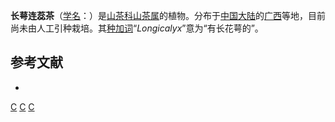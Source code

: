 {{Speciesbox 
| taxon = Camellia longicalyx
| authority = Hung T.Chang, 1981
| synonyms =
* ''Camellia acutisepala'' <small>Sealy</small>
* ''Camellia lanceisepala'' <small>L.K.Ling</small>
}}

'''长萼连蕊茶'''（[[学名|学名]]：{{lang|la|''Camellia longicalyx''}}）是[[山茶科|山茶科]][[山茶属|山茶属]]的植物。分布于[[中国大陆|中国大陆]]的[[广西|广西]]等地，目前尚未由人工引种栽培。其[[种加词|种加词]]“''Longicalyx''”意为“有长花萼的”。

== 参考文献 ==
<div class="references-small">
* {{cite web| url =http://www.bioinfo.cn/db05/KmzwSpecies.php?action=view&id=29034| title =长萼连蕊茶| work =《中国高等植物数据库全库》| publisher =中国科学院微生物研究所| author =昆明植物研究所| accessdate =2009-02-26| deadurl =yes| archiveurl =https://web.archive.org/web/20160305074358/http://www.bioinfo.cn/db05/KmzwSpecies.php?action=view&id=29034| archivedate =2016-03-05}}
</div>
{{Taxonbar|from=Q15232724}}

[[Category:山茶属|C]]
[[Category:广西植物|C]]
[[Category:1981年描述的植物|C]]